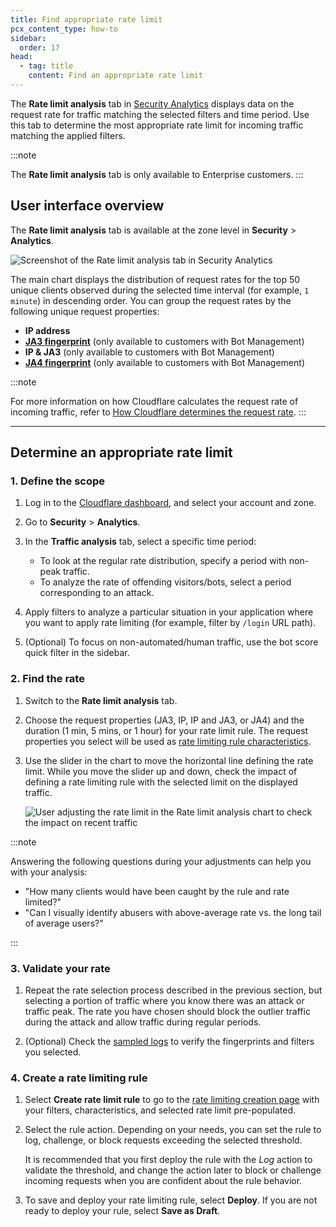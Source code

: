 ```yaml
---
title: Find appropriate rate limit
pcx_content_type: how-to
sidebar:
  order: 17
head:
  - tag: title
    content: Find an appropriate rate limit
---
```


The **Rate limit analysis** tab in [Security Analytics](/waf/analytics/security-analytics/) displays data on the request rate for traffic matching the selected filters and time period. Use this tab to determine the most appropriate rate limit for incoming traffic matching the applied filters.

:::note

The **Rate limit analysis** tab is only available to Enterprise customers.
:::

## User interface overview

The **Rate limit analysis** tab is available at the zone level in **Security** > **Analytics**.

![Screenshot of the Rate limit analysis tab in Security Analytics](~/assets/images/waf/rate-limit-analytics.png)

The main chart displays the distribution of request rates for the top 50 unique clients observed during the selected time interval (for example, `1 minute`) in descending order. You can group the request rates by the following unique request properties:

- **IP address**
- [**JA3 fingerprint**](/bots/additional-configurations/ja3-ja4-fingerprint/) (only available to customers with Bot Management)
- **IP & JA3** (only available to customers with Bot Management)
- [**JA4 fingerprint**](/bots/additional-configurations/ja3-ja4-fingerprint/) (only available to customers with Bot Management)

:::note

For more information on how Cloudflare calculates the request rate of incoming traffic, refer to [How Cloudflare determines the request rate](/waf/rate-limiting-rules/request-rate/).
:::

---

## Determine an appropriate rate limit

### 1. Define the scope

1. Log in to the [Cloudflare dashboard](https://dash.cloudflare.com), and select your account and zone.

2. Go to **Security** > **Analytics**.

3. In the **Traffic analysis** tab, select a specific time period:

   - To look at the regular rate distribution, specify a period with non-peak traffic.
   - To analyze the rate of offending visitors/bots, select a period corresponding to an attack.

4. Apply filters to analyze a particular situation in your application where you want to apply rate limiting (for example, filter by `/login` URL path).

5. (Optional) To focus on non-automated/human traffic, use the bot score quick filter in the sidebar.

### 2. Find the rate

1. Switch to the **Rate limit analysis** tab.

2. Choose the request properties (JA3, IP, IP and JA3, or JA4) and the duration (1 min, 5 mins, or 1 hour) for your rate limit rule. The request properties you select will be used as [rate limiting rule characteristics](/waf/rate-limiting-rules/parameters/#with-the-same-characteristics).

3. Use the slider in the chart to move the horizontal line defining the rate limit. While you move the slider up and down, check the impact of defining a rate limiting rule with the selected limit on the displayed traffic.

   ![User adjusting the rate limit in the Rate limit analysis chart to check the impact on recent traffic](/images/waf/rate-limit-adjust.gif)

:::note

Answering the following questions during your adjustments can help you with your analysis:

- "How many clients would have been caught by the rule and rate limited?"
- "Can I visually identify abusers with above-average rate vs. the long tail of average users?"

:::

### 3. Validate your rate

1. Repeat the rate selection process described in the previous section, but selecting a portion of traffic where you know there was an attack or traffic peak. The rate you have chosen should block the outlier traffic during the attack and allow traffic during regular periods.

2. (Optional) Check the [sampled logs](/waf/analytics/security-analytics/#sampled-logs) to verify the fingerprints and filters you selected.

### 4. Create a rate limiting rule

1. Select **Create rate limit rule** to go to the [rate limiting creation page](/waf/rate-limiting-rules/create-zone-dashboard/) with your filters, characteristics, and selected rate limit pre-populated.

2. Select the rule action. Depending on your needs, you can set the rule to log, challenge, or block requests exceeding the selected threshold.

   It is recommended that you first deploy the rule with the _Log_ action to validate the threshold, and change the action later to block or challenge incoming requests when you are confident about the rule behavior.

3. To save and deploy your rate limiting rule, select **Deploy**. If you are not ready to deploy your rule, select **Save as Draft**.
